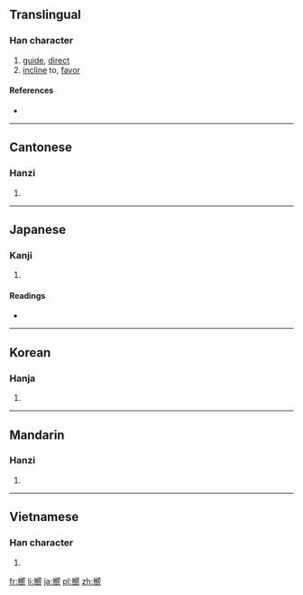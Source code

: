 ==Translingual==

===Han character===
{{Han char|rn=30|rad=口|as=16|sn=19|four=2722<sub>7</sub>|canj=女中竹月口 (VLHBR)|ids=⿱[[郷]][[向]]}}

# [[guide]], [[direct]]
# [[incline]] to, [[favor]]

====References====
* {{Han ref|kx=0213.380|dkj=04565|dj=0436.170|hdz=10698.080|uh=56AE|ud=22190|bh=C251|bd=49745}}

----

==Cantonese==

===Hanzi===
{{yue-hanzi|jyut=|y=heung3}}

# {{defn|lang=yue|sort=口16}}

----

==Japanese==

===Kanji===
{{ja-kanji|grade=|rs=口16}}

# {{defn|lang=ja|sort=口16}}

====Readings====
* {{ja-readings|on=[[こう]] (kō), [[きょう]] (kyō)|kun=[[むかう]] (mukau), [[さきに]] (sakini)}}

----

==Korean==

===Hanja===
{{ko-hanja|hangeul=향|rv=hyang|mr=hyang}}

# {{defn|lang=ko|sort=口16}}

----

==Mandarin==

===Hanzi===
{{cmn-hanzi|pin=[[xiàng]] ([[xiang4]])|wg=hsiang<sup>4</sup>}}

# {{defn|lang=cmn|sort=口16}}

----

==Vietnamese==

===Han character===
{{vi-hantu|[[hưởng]], [[hướng]]|rs=口16}}

# {{defn|lang=vi|sort=口16}}

[[fr:嚮]]
[[li:嚮]]
[[ja:嚮]]
[[pl:嚮]]
[[zh:嚮]]